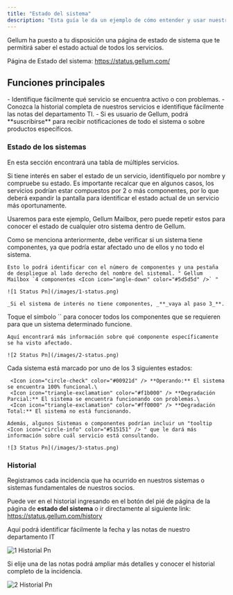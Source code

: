 ```yaml
---
title: "Estado del sistema"
description: "Esta guía le da un ejemplo de cómo entender y usar nuestra página de estado del sistema"
---
```


Gellum ha puesto a tu disposición una página de estado de sistema que te permitirá saber el estado actual de todos los servicios.

Página de Estado del sistema: https://status.gellum.com/

## Funciones principales

<CardGroup cols={3}>
  <Card title="Estado de los sistemas">
    - Identifique fácilmente qué servicio se encuentra activo o con problemas.
  </Card>
  <Card title="Historial">
    - Conozca la historial completa de nuestros servicios e identifique fácilmente las notas del departamento TI.
  </Card>
  <Card title="Notificaciones">
    - Si es usuario de Gellum, podrá **suscribirse** para recibir notificaciones de todo el sistema o sobre productos específicos.
  </Card>
</CardGroup>

### Estado de los sistemas

En esta sección encontrará una tabla de múltiples servicios.

Si tiene interés en saber el estado de un servicio, identifíquelo por nombre y compruebe su estado. Es importante recalcar que en algunos casos, los servicios podrían estar compuestos por 2 o más componentes, por lo que deberá expandir la pantalla para identificar el estado actual de un servicio más oportunamente.

Usaremos para este ejemplo, Gellum Mailbox, pero puede repetir estos para conocer el estado de cualquier otro sistema dentro de Gellum.

<Steps>
  <Step title='Consulte la tabla "Estado del sistema"'>
    Como se menciona anteriormente, debe verificar si un sistema tiene componentes, ya que podría estar afectado uno de ellos y no todo el sistema.

    Esto lo podrá identificar con el número de componentes y una pestaña de despliegue al lado derecho del nombre del sistemal. " Gellum Mailbox `4 componentes <Icon icon="angle-down" color="#5d5d5d" />` "

    ![1 Status Pn](/images/1-status.png)

    _Si el sistema de interés no tiene componentes, _**_vaya al paso 3_**.
  </Step>
  <Step title="Amplie los detalles del sistema">
    Toque el símbolo `<Icon icon="angle-down" color="#4b4b4b" />` para conocer todos los componentes que se requieren para que un sistema determinado funcione.

    Aquí encontrará más información sobre qué componente específicamente se ha visto afectado.

    ![2 Status Pn](/images/2-status.png)
  </Step>
  <Step title="Compruebe el estado del Sistema">
    Cada sistema está marcado por uno de los 3 siguientes estados:

     <Icon icon="circle-check" color="#00921d" /> **Operando:** El sistema se encuentra 100% funcional.\
     <Icon icon="triangle-exclamation" color="#f1b000" /> **Degradación Parcial:** El sistema se encuentra funcionando con problemas.\
     <Icon icon="triangle-exclamation" color="#ff0000" /> **Degradación Total:** El sistema no está funcionando.

    Además, algunos Sistemas o componentes podrían incluir un "tooltip <Icon icon="circle-info" color="#515151" /> " que le dará más información sobre cuál servicio está consultando.

    ![3 Status Pn](/images/3-status.png)
  </Step>
</Steps>

### Historial

Registramos cada incidencia que ha ocurrido en nuestros sistemas o sistemas fundamentales de nuestros socios. 

Puede ver en el historial ingresando en el botón del pié de página de la página de **estado del sistema** o ir directamente al siguiente link: https://status.gellum.com/history

Aquí podrá identificar fácilmente la fecha y las notas de nuestro departamento IT

![1 Historial Pn](/images/1-historial.png)

Si elije una de las notas podrá ampliar más detalles y conocer el historial completo de la incidencia.

![2 Historial Pn](/images/2-historial.png)